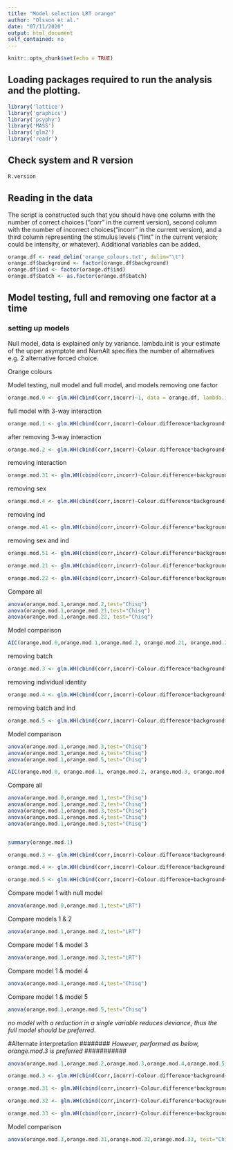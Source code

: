 ```yaml
---
title: "Model selection LRT orange"
author: "Olsson et al."
date: "07/11/2020"
output: html_document
self_contained: no
---
```


```r
knitr::opts_chunk$set(echo = TRUE)
```

## Loading packages required to run the analysis and the plotting.

```r
library('lattice')
library('graphics')
library('psyphy')
library('MASS')
library('glm2')
library('readr')
```

## Check system and R version

```r
R.version
```


## Reading in the data

The script is constructed such that you should have one column with the number of correct choices ("corr" in the current version), second column with the number of incorrect choices("incorr" in the current version), and a third column representing the stimulus levels ("lint" in the current version; could be intensity, or whatever). Additional variables can be added.

```r
orange.df <- read_delim('orange_colours.txt', delim="\t") 
orange.df$background <- factor(orange.df$background)
orange.df$ind <- factor(orange.df$ind)
orange.df$batch <- as.factor(orange.df$batch)
```

## Model testing, full and removing one factor at a time

### setting up models

Null model, data is explained only by variance. lambda.init is your estimate of the upper asymptote and NumAlt specifies the number of alternatives e.g. 2 alternative forced choice.


Orange colours

Model testing, null model and full model, and models removing one factor
```r
orange.mod.0 <- glm.WH(cbind(corr,incorr)~1, data = orange.df, lambda.init = 0.1, interval = c(0, 1), NumAlt = 2) # Null model, data is explained only by variance. lambda.init is your estimate of the upper asymptote and NumAlt specifies the number of alternatives e.g. 2 alternative forced choice
```
full model with 3-way interaction
```r
orange.mod.1 <- glm.WH(cbind(corr,incorr)~Colour.difference*background*sex+ind+batch, data = orange.df, lambda.init = 0.05, interval = c(0, 1), NumAlt = 2, maxit=1000) # Model where data is affected by the stimulus level
```

after removing 3-way interaction
```r
orange.mod.2 <- glm.WH(cbind(corr,incorr)~Colour.difference*background+Colour.difference*sex+background*sex+ind+batch, data = orange.df, lambda.init = 0.05, interval = c(0, 1), NumAlt = 2, maxit=100) # Model where data is affected by the stimulus level
```

removing interaction
```r
orange.mod.31 <- glm.WH(cbind(corr,incorr)~Colour.difference+background+sex+ind, data = orange.df, lambda.init = 0.05, interval = c(0, 1), NumAlt = 2, maxit=1000) # Model where data is affected by the stimulus level
```

removing sex
```r
orange.mod.4 <- glm.WH(cbind(corr,incorr)~Colour.difference*background+ind, data = orange.df, lambda.init = 0.05, interval = c(0, 1), NumAlt = 2, maxit=1000) # Model where data is affected by the stimulus level
```

removing ind
```r
orange.mod.41 <- glm.WH(cbind(corr,incorr)~Colour.difference*background+sex, data = orange.df, lambda.init = 0.05, interval = c(0, 1), NumAlt = 2, maxit=1000) # Model where data is affected by the stimulus level
```

removing sex and ind
```r
orange.mod.51 <- glm.WH(cbind(corr,incorr)~Colour.difference*background, data = orange.df, lambda.init = 0.05, interval = c(0, 1), NumAlt = 2, maxit=1000) # Model where data is affected by the stimulus level
```

```r
orange.mod.21 <- glm.WH(cbind(corr,incorr)~Colour.difference*background+Colour.difference*sex+background*sex+ind, data = orange.df, lambda.init = 0.05, interval = c(0, 1), NumAlt = 2, maxit=100) # Model where data is affected by the stimulus level
```


```r
orange.mod.22 <- glm.WH(cbind(corr,incorr)~Colour.difference*background+Colour.difference*sex+background*sex+batch, data = orange.df, lambda.init = 0.05, interval = c(0, 1), NumAlt = 2, maxit=100) # Model where data is affected by the stimulus level
```


Compare all
```r
anova(orange.mod.1,orange.mod.2,test="Chisq")
anova(orange.mod.1,orange.mod.21,test="Chisq")
anova(orange.mod.1,orange.mod.22, test="Chisq")
```

Model comparison
```r
AIC(orange.mod.0,orange.mod.1,orange.mod.2, orange.mod.21, orange.mod.22)
```

removing batch
```r
orange.mod.3 <- glm.WH(cbind(corr,incorr)~Colour.difference*background*sex+ind, data = orange.df, lambda.init = 0.05, interval = c(0, 1), NumAlt = 2, maxit=100) # Model where data is affected by the stimulus level
```

removing individual identity
```r
orange.mod.4 <- glm.WH(cbind(corr,incorr)~Colour.difference*background*sex+batch, data = orange.df, lambda.init = 0.05, interval = c(0, 1), NumAlt = 2, maxit=100) # Model where data is affected by the stimulus level
```

removing batch and ind
```r
orange.mod.5 <- glm.WH(cbind(corr,incorr)~Colour.difference*background*sex, data = orange.df, lambda.init = 0.1, interval = c(0, 1), NumAlt = 2, maxit=100) # Model where data is affected by the stimulus level
```

Model comparison
```r
anova(orange.mod.1,orange.mod.3,test="Chisq")
anova(orange.mod.1,orange.mod.4,test="Chisq")
anova(orange.mod.1,orange.mod.5,test="Chisq")

AIC(orange.mod.0, orange.mod.1, orange.mod.2, orange.mod.3, orange.mod.4, orange.mod.5)
```

Compare all
```r
anova(orange.mod.0,orange.mod.1,test="Chisq")
anova(orange.mod.1,orange.mod.2,test="Chisq")
anova(orange.mod.1,orange.mod.3,test="Chisq")
anova(orange.mod.1,orange.mod.4,test="Chisq")
anova(orange.mod.1,orange.mod.5,test="Chisq")


summary(orange.mod.1)
```


```r
orange.mod.3 <- glm.WH(cbind(corr,incorr)~Colour.difference*background+batch+ind, data = orange.df, lambda.init = 0.05, interval = c(0, 1), NumAlt = 2) # Model where data is affected by the stimulus level
```


```r
orange.mod.4 <- glm.WH(cbind(corr,incorr)~Colour.difference*background+sex+ind, data = orange.df, lambda.init = 0.05, interval = c(0, 1), NumAlt = 2) # Model where data is affected by the stimulus level
```


```r
orange.mod.5 <- glm.WH(cbind(corr,incorr)~Colour.difference+background+batch+sex+ind, data = orange.df, lambda.init = 0.05, interval = c(0, 1), NumAlt = 2) # Model where data is affected by the stimulus level
```

Compare model 1 with null model
```r
anova(orange.mod.0,orange.mod.1,test="LRT")
```

Compare models 1 & 2
```r
anova(orange.mod.1,orange.mod.2,test="LRT")
```

Compare model 1 & model 3
```r
anova(orange.mod.1,orange.mod.3,test="LRT")
```

Compare model 1 & model 4
```r
anova(orange.mod.1,orange.mod.4,test="Chisq")
```

Compare model 1 & model 5
```r
anova(orange.mod.1,orange.mod.5,test="Chisq")
```

*no model with a reduction in a single variable reduces deviance,*
*thus the full model should be preferred.*

#Alternate interpretation
######## *However, performed as below, orange.mod.3 is preferred* ###########
```r
anova(orange.mod.1,orange.mod.2,orange.mod.3,orange.mod.4,orange.mod.5, test="Chisq")
```

```r
orange.mod.3 <- glm.WH(cbind(corr,incorr)~Colour.difference*background+batch+ind, data = orange.df, lambda.init = 0.05, interval = c(0, 1), NumAlt = 2) # Model where data is affected by the stimulus level
```

```r
orange.mod.31 <- glm.WH(cbind(corr,incorr)~Colour.difference*background+batch, data = orange.df, lambda.init = 0.05, interval = c(0, 1), NumAlt = 2) # Model where data is affected by the stimulus level
```

```r
orange.mod.32 <- glm.WH(cbind(corr,incorr)~Colour.difference*background+ind, data = orange.df, lambda.init = 0.05, interval = c(0, 1), NumAlt = 2) # Model where data is affected by the stimulus level
```

```r
orange.mod.33 <- glm.WH(cbind(corr,incorr)~Colour.difference+background+batch+ind, data = orange.df, lambda.init = 0.05, interval = c(0, 1), NumAlt = 2) # Model where data is affected by the stimulus level
```

Model comparison
```r
anova(orange.mod.3,orange.mod.31,orange.mod.32,orange.mod.33, test="Chisq")
```